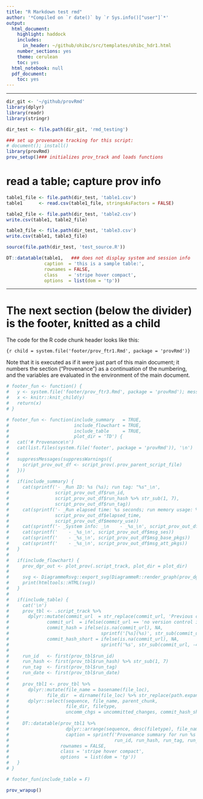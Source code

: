 ```yaml
---
title: "R Markdown test rmd"
author: '*Compiled on `r date()` by `r Sys.info()["user"]`*'
output:
  html_document:
    highlight: haddock
    includes:
      in_header: ~/github/ohibc/src/templates/ohibc_hdr1.html
    number_sections: yes
    theme: cerulean
    toc: yes
  html_notebook: null
  pdf_document:
    toc: yes
---
```


-----

```r
dir_git <- '~/github/provRmd'
library(dplyr)
library(readr)
library(stringr)

dir_test <- file.path(dir_git, 'rmd_testing')

### set up provenance tracking for this script:
# document(); install()
library(provRmd)
prov_setup()### initializes prov_track and loads functions

```

# read a table; capture prov info

```r
table1_file <- file.path(dir_test, 'table1.csv')
table1      <- read.csv(table1_file, stringsAsFactors = FALSE)

table2_file <- file.path(dir_test, 'table2.csv')
write.csv(table1, table2_file)

table3_file <- file.path(dir_test, 'table3.csv')
write.csv(table1, table3_file)

```

```r
source(file.path(dir_test, 'test_source.R'))

```

```r
DT::datatable(table1,   ### does not display system and session info
              caption  = 'this is a sample table:',              
              rownames = FALSE,
              class    = 'stripe hover compact',
              options  = list(dom = 'tp'))
```

-----

# The next section (below the divider) is the footer, knitted as a child

The code for the R code chunk header looks like this:

`{r child = system.file('footer/prov_ftr1.Rmd', package = 'provRmd')}`

Note that it is executed as if it were just part of this main document; it numbers the section ("Provenance") as a continuation of the numbering, and the variables are evaluated in the environment of the main document.

``` r
# footer_fun <- function() {
#   y <- system.file('footer/prov_ftr3.Rmd', package = 'provRmd'); message('footer 3 exists? ', file.exists(y))
#   x <- knitr::knit_child(y)
#   return(x)
# }

# footer_fun <- function(include_summary   = TRUE, 
#                        include_flowchart = TRUE, 
#                        include_table     = TRUE,
#                        plot_dir = 'TD') {
#   cat('# Provenance\n')
#   cat(list.files(system.file('footer', package = 'provRmd')), '\n')
# 
#   suppressMessages(suppressWarnings({
#     script_prov_out_df <- script_prov(.prov_parent_script_file) 
#   }))
# 
#   if(include_summary) {
#     cat(sprintf('- _Run ID: %s (%s); run tag: "%s"_\n',
#                 script_prov_out_df$run_id, 
#                 script_prov_out_df$run_hash %>% str_sub(1, 7),
#                 script_prov_out_df$run_tag))
#     cat(sprintf('- _Run elapsed time: %s seconds; run memory usage: %s MB_\n',
#                 script_prov_out_df$elapsed_time,
#                 script_prov_out_df$memory_use))
#     cat(sprintf('- _System info: _\n    - _%s_\n', script_prov_out_df$msg_sys))
#     cat(sprintf('    - _%s_\n', script_prov_out_df$msg_ses))
#     cat(sprintf('    - _%s_\n', script_prov_out_df$msg_base_pkgs))
#     cat(sprintf('    - _%s_\n', script_prov_out_df$msg_att_pkgs))
#   }
#   
#   if(include_flowchart) {
#     prov_dgr_out <- plot_prov(.script_track, plot_dir = plot_dir)
# 
#     svg <- DiagrammeRsvg::export_svg(DiagrammeR::render_graph(prov_dgr_out))
#     print(htmltools::HTML(svg))
#   }
#   
#   if(include_table) {
#     cat('\n')
#     prov_tbl <- .script_track %>%
#       dplyr::mutate(commit_url  = str_replace(commit_url, 'Previous commit: ', ''),
#              commit_url  = ifelse(commit_url == 'no version control info found', NA, commit_url),
#              commit_hash = ifelse(is.na(commit_url), NA,
#                                  sprintf('[%s](%s)', str_sub(commit_url, -40, -34), commit_url)),
#              commit_hash_short = ifelse(is.na(commit_url), NA,
#                                  sprintf('%s', str_sub(commit_url, -40, -34))))
#     
#     run_id   <- first(prov_tbl$run_id)
#     run_hash <- first(prov_tbl$run_hash) %>% str_sub(1, 7)
#     run_tag  <- first(prov_tbl$run_tag)
#     run_date <- first(prov_tbl$run_date)
#     
#     prov_tbl1 <- prov_tbl %>%
#       dplyr::mutate(file_name = basename(file_loc),
#              file_dir  = dirname(file_loc) %>% str_replace(path.expand('~'), '~')) %>%
#       dplyr::select(sequence, file_name, parent_chunk,
#                     file_dir, filetype, 
#                     uncomm_chgs = uncommitted_changes, commit_hash_short)
#     
#     DT::datatable(prov_tbl1 %>% 
#                     dplyr::arrange(sequence, desc(filetype), file_name),
#                     caption = sprintf('Provenance summary for run %s (%s): %s (%s)', 
#                                       run_id, run_hash, run_tag, run_date),             
#                   rownames = FALSE,
#                   class = 'stripe hover compact',
#                   options  = list(dom = 'tp'))
#   }
# }

# footer_fun(include_table = F)

prov_wrapup()

```
